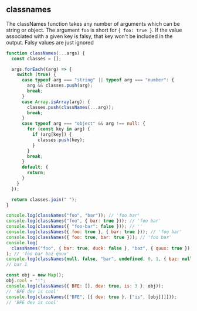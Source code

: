 
## classnames

The classNames function takes any number of arguments which can be string or object.
The argument `foo` is short for `{ foo: true }`. If the value associated with a given key
is falsy, that key won't be included in the output. Falsy values are just ignored

```js
function classNames(...args) {
  const classes = [];

  args.forEach((arg) => {
    switch (true) {
      case typeof arg === "string" || typeof arg === "number": {
        arg && classes.push(arg);
        break;
      }
      case Array.isArray(arg): {
        classes.push(classNames(...arg));
        break;
      }
      case typeof arg === "object" && arg !== null: {
        for (const key in arg) {
          if (arg[key]) {
            classes.push(key);
          }
        }
        break;
      }
      default: {
        return;
      }
    }
  });

  return classes.join(" ");
}

console.log(classNames("foo", "bar")); // 'foo bar'
console.log(classNames("foo", { bar: true })); // 'foo bar'
console.log(classNames({ "foo-bar": false })); // ''
console.log(classNames({ foo: true }, { bar: true })); // 'foo bar'
console.log(classNames({ foo: true, bar: true })); // 'foo bar'
console.log(
  classNames("foo", { bar: true, duck: false }, "baz", { quux: true }),
); // 'foo bar baz quux'
console.log(classNames(null, false, "bar", undefined, 0, 1, { baz: null }, ""));
// bar 1

const obj = new Map();
obj.cool = "!";
console.log(classNames({ BFE: [], dev: true, is: 3 }, obj));
// 'BFE dev is cool'
console.log(classNames(["BFE", [{ dev: true }, ["is", [obj]]]]));
// 'BFE dev is cool'
```

